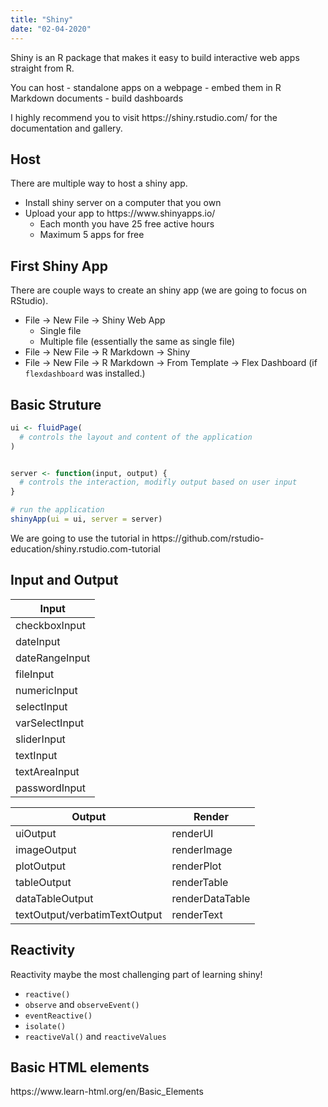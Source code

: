 ```yaml
---
title: "Shiny"
date: "02-04-2020"
---
```


Shiny is an R package that makes it easy to build interactive web apps straight from R.

You can host 
- standalone apps on a webpage
- embed them in R Markdown documents
- build dashboards

I highly recommend you to visit https://shiny.rstudio.com/ for the documentation and gallery.


## Host

There are multiple way to host a shiny app.

- Install shiny server on a computer that you own
- Upload your app to https://www.shinyapps.io/
  - Each month you have 25 free active hours
  - Maximum 5 apps for free


## First Shiny App

There are couple ways to create an shiny app (we are going to focus on RStudio).

- File -> New File -> Shiny Web App
  - Single file
  - Multiple file (essentially the same as single file)
- File -> New File -> R Markdown -> Shiny
- File -> New File -> R Markdown -> From Template -> Flex Dashboard (if `flexdashboard` was installed.)

## Basic Struture


```r
ui <- fluidPage(
  # controls the layout and content of the application
)


server <- function(input, output) {
  # controls the interaction, modifly output based on user input
}

# run the application 
shinyApp(ui = ui, server = server)
```


We are going to use the tutorial in https://github.com/rstudio-education/shiny.rstudio.com-tutorial


## Input and Output

| Input                         |
| ----                          |
| checkboxInput                 |
| dateInput                     |
| dateRangeInput                |
| fileInput                     |
| numericInput                  |
| selectInput                   |
| varSelectInput                |
| sliderInput                   |
| textInput                     |
| textAreaInput                 |
| passwordInput                 |

| Output                        | Render          |
| ----                          | ---             |
| uiOutput                      | renderUI        |
| imageOutput                   | renderImage     |
| plotOutput                    | renderPlot      |
| tableOutput                   | renderTable     |
| dataTableOutput               | renderDataTable |
| textOutput/verbatimTextOutput | renderText      |


## Reactivity

Reactivity maybe the most challenging part of learning shiny!

- `reactive()`
- `observe` and `observeEvent()`
- `eventReactive()`
- `isolate()`
- `reactiveVal()` and `reactiveValues`


## Basic HTML elements

https://www.learn-html.org/en/Basic_Elements

